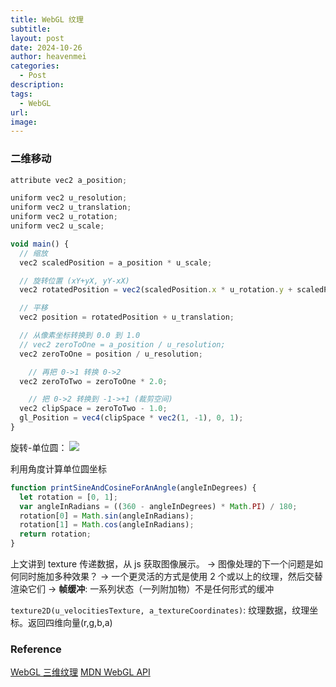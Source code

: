 ```yaml
---
title: WebGL 纹理
subtitle:
layout: post
date: 2024-10-26
author: heavenmei
categories:
  - Post
description:
tags:
  - WebGL
url:
image:
---
```


### 二维移动

```js
attribute vec2 a_position;

uniform vec2 u_resolution;
uniform vec2 u_translation;
uniform vec2 u_rotation;
uniform vec2 u_scale;

void main() {
  // 缩放
  vec2 scaledPosition = a_position * u_scale;

  // 旋转位置 (xY+yX, yY-xX)
  vec2 rotatedPosition = vec2(scaledPosition.x * u_rotation.y + scaledPosition.y * u_rotation.x, scaledPosition.y * u_rotation.y - scaledPosition.x * u_rotation.x);

  // 平移
  vec2 position = rotatedPosition + u_translation;

  // 从像素坐标转换到 0.0 到 1.0
  // vec2 zeroToOne = a_position / u_resolution;
  vec2 zeroToOne = position / u_resolution;

    // 再把 0->1 转换 0->2
  vec2 zeroToTwo = zeroToOne * 2.0;

    // 把 0->2 转换到 -1->+1 (裁剪空间)
  vec2 clipSpace = zeroToTwo - 1.0;
  gl_Position = vec4(clipSpace * vec2(1, -1), 0, 1);
}
```

旋转-单位圆：
![](https://webglfundamentals.org/webgl/resources/rotate-30.png)


利用角度计算单位圆坐标
```js
function printSineAndCosineForAnAngle(angleInDegrees) {
  let rotation = [0, 1];
  var angleInRadians = ((360 - angleInDegrees) * Math.PI) / 180;
  rotation[0] = Math.sin(angleInRadians);
  rotation[1] = Math.cos(angleInRadians);
  return rotation;
}
```




上文讲到 texture 传递数据，从 js 获取图像展示。
-> 图像处理的下一个问题是如何同时施加多种效果？
-> 一个更灵活的方式是使用 2 个或以上的纹理，然后交替渲染它们
-> **帧缓冲**: 一系列状态（一列附加物）不是任何形式的缓冲

`texture2D(u_velocitiesTexture, a_textureCoordinates)`: 纹理数据，纹理坐标。返回四维向量(r,g,b,a)

### Reference

[WebGL 三维纹理](https://webglfundamentals.org/webgl/lessons/zh_cn/webgl-3d-textures.html)
[MDN WebGL API](https://developer.mozilla.org/zh-CN/docs/Web/API/WebGL_API)
